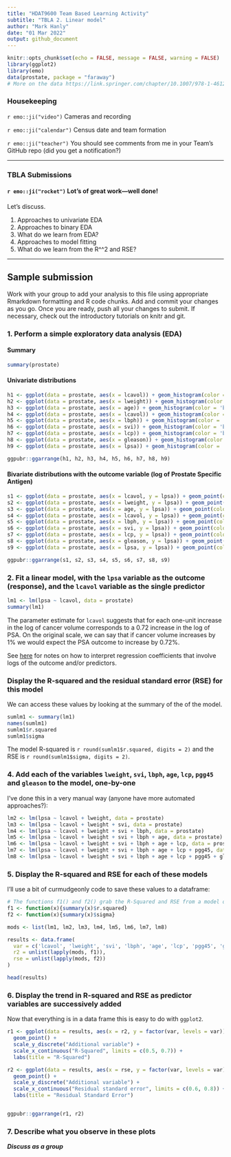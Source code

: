 ```yaml
---
title: "HDAT9600 Team Based Learning Activity"
subtitle: "TBLA 2. Linear model"
author: "Mark Hanly"
date: "01 Mar 2022"
output: github_document
---
```


```r
knitr::opts_chunk$set(echo = FALSE, message = FALSE, warning = FALSE)
library(ggplot2)
library(emo)
data(prostate, package = "faraway")
# More on the data https://link.springer.com/chapter/10.1007/978-1-4612-5098-2_47
```

### Housekeeping

`r emo::ji("video")` Cameras and recording 

`r emo::ji("calendar")` Census date and team formation

`r emo::ji("teacher")` You should see comments from me in your Team's GitHub repo (did you get a notification?)

***

### TBLA Submissions

#### `r emo::ji("rocket")` Lot's of great work---well done!

Let's discuss.

1. Approaches to univariate EDA  
1. Approaches to binary EDA  
1. What do we learn from EDA?  
1. Approaches to model fitting  
1. What do we learn from the R^^2 and RSE?


***

## Sample submission

Work with your group to add your analysis to this file using appropriate Rmarkdown formatting and R code chunks. Add and commit your changes as you go. Once you are ready, push all your changes to submit. If necessary, check out the introductory tutorials on knitr and git. 


### 1. Perform a simple exploratory data analysis (EDA)

#### Summary
```r
summary(prostate)
```

#### Univariate distributions
```r
h1 <- ggplot(data = prostate, aes(x = lcavol)) + geom_histogram(color = 'blue', fill = 'lightblue') + labs(title = "log(cancer volume)")
h2 <- ggplot(data = prostate, aes(x = lweight)) + geom_histogram(color = 'blue', fill = 'lightblue') + labs(title = "log(prostate weight)")
h3 <- ggplot(data = prostate, aes(x = age)) + geom_histogram(color = 'blue', fill = 'lightblue') + labs(title = "log(cancer volume)")
h4 <- ggplot(data = prostate, aes(x = lcavol)) + geom_histogram(color = 'blue', fill = 'lightblue') + labs(title = "Age")
h5 <- ggplot(data = prostate, aes(x = lbph)) + geom_histogram(color = 'blue', fill = 'lightblue') + labs(title = "log(benign prostatic hyperplasia amount)")
h6 <- ggplot(data = prostate, aes(x = svi)) + geom_histogram(color = 'blue', fill = 'lightblue') + labs(title = "Seminal vesicle invasion")
h7 <- ggplot(data = prostate, aes(x = lcp)) + geom_histogram(color = 'blue', fill = 'lightblue') + labs(title = "log(capsular penetration)")
h8 <- ggplot(data = prostate, aes(x = gleason)) + geom_histogram(color = 'blue', fill = 'lightblue') + labs(title = "Gleason score")
h9 <- ggplot(data = prostate, aes(x = lpsa)) + geom_histogram(color = 'blue', fill = 'lightblue') + labs(title = "log(prostate specific antigen)")

ggpubr::ggarrange(h1, h2, h3, h4, h5, h6, h7, h8, h9)
```

#### Bivariate distributions with the outcome variable (log of Prostate Specific Antigen)

```r
s1 <- ggplot(data = prostate, aes(x = lcavol, y = lpsa)) + geom_point(color = 'lightblue') + geom_smooth(method = 'lm', formula = y~x, color = 'blue') + labs(title = "log(cancer volume)")
s2 <- ggplot(data = prostate, aes(x = lweight, y = lpsa)) + geom_point(color = 'lightblue') + geom_smooth(method = 'lm', formula = y~x, color = 'blue') + labs(title = "log(prostate weight)")
s3 <- ggplot(data = prostate, aes(x = age, y = lpsa)) + geom_point(color = 'lightblue') + geom_smooth(method = 'lm', formula = y~x, color = 'blue') + labs(title = "log(cancer volume)")
s4 <- ggplot(data = prostate, aes(x = lcavol, y = lpsa)) + geom_point(color = 'lightblue') + geom_smooth(method = 'lm', formula = y~x, color = 'blue') + labs(title = "Age")
s5 <- ggplot(data = prostate, aes(x = lbph, y = lpsa)) + geom_point(color = 'lightblue') + geom_smooth(method = 'lm', formula = y~x, color = 'blue') + labs(title = "log(benign prostatic hyperplasia amount)")
s6 <- ggplot(data = prostate, aes(x = svi, y = lpsa)) + geom_point(color = 'lightblue') + geom_smooth(method = 'lm', formula = y~x, color = 'blue') + labs(title = "Seminal vesicle invasion")
s7 <- ggplot(data = prostate, aes(x = lcp, y = lpsa)) + geom_point(color = 'lightblue') + geom_smooth(method = 'lm', formula = y~x, color = 'blue') + labs(title = "log(capsular penetration)")
s8 <- ggplot(data = prostate, aes(x = gleason, y = lpsa)) + geom_point(color = 'lightblue') + geom_smooth(method = 'lm', formula = y~x, color = 'blue') + labs(title = "Gleason score")
s9 <- ggplot(data = prostate, aes(x = lpsa, y = lpsa)) + geom_point(color = 'lightblue') + geom_smooth(method = 'lm', formula = y~x, color = 'blue') + labs(title = "log(prostate specific antigen)")

ggpubr::ggarrange(s1, s2, s3, s4, s5, s6, s7, s8, s9)
```

### 2. Fit a linear model, with the `lpsa` variable as the outcome (response), and the `lcavol` variable as the single predictor

```r

lm1 <- lm(lpsa ~ lcavol, data = prostate)
summary(lm1)
```

The parameter estimate for `lcavol` suggests that for each one-unit increase in the log of cancer volume corresponds to a 0.72 increase in the log of PSA. On the original scale, we can say that if cancer volume increases by 1% we would expect the PSA outcome to increase by 0.72%. 

See [here](https://sites.google.com/site/curtiskephart/ta/econ113/interpreting-beta) for notes on how to interpret regression coefficients that involve logs of the outcome and/or predictors.


### Display the R-squared and the residual standard error (RSE) for this model 

We can access these values by looking at the summary of the of the model. 
```r
sumlm1 <- summary(lm1)
names(sumlm1)
sumlm1$r.squared
sumlm1$sigma
```

The model R-squared is `r round(sumlm1$r.squared, digits = 2)` and the RSE is `r round(sumlm1$sigma, digits = 2)`.


### 4. Add each of the variables `lweight`, `svi`, `lbph`, `age`, `lcp`, `pgg45` and `gleason` to the model, one-by-one

I've done this in a very manual way (anyone have more automated approaches?):

```r
lm2 <- lm(lpsa ~ lcavol + lweight, data = prostate)
lm3 <- lm(lpsa ~ lcavol + lweight + svi, data = prostate)
lm4 <- lm(lpsa ~ lcavol + lweight + svi + lbph, data = prostate)
lm5 <- lm(lpsa ~ lcavol + lweight + svi + lbph + age, data = prostate)
lm6 <- lm(lpsa ~ lcavol + lweight + svi + lbph + age + lcp, data = prostate)
lm7 <- lm(lpsa ~ lcavol + lweight + svi + lbph + age + lcp + pgg45, data = prostate)
lm8 <- lm(lpsa ~ lcavol + lweight + svi + lbph + age + lcp + pgg45 + gleason, data = prostate)
```

### 5. Display the R-squared and RSE for each of these models

I'll use a bit of curmudgeonly code to save these values to a dataframe:

```r
# The functions f1() and f2() grab the R-Squared and RSE from a model object
f1 <- function(x){summary(x)$r.squared}
f2 <- function(x){summary(x)$sigma}

mods <- list(lm1, lm2, lm3, lm4, lm5, lm6, lm7, lm8)

results <- data.frame(
  var = c('lcavol', 'lweight', 'svi', 'lbph', 'age', 'lcp', 'pgg45', 'gleason'),
  r2 = unlist(lapply(mods, f1)),
  rse = unlist(lapply(mods, f2))
) 

head(results)
```


### 6. Display the trend in R-squared and RSE as predictor variables are successively added

Now that everything is in a data frame this is easy to do with `ggplot2`.

```r

r1 <- ggplot(data = results, aes(x = r2, y = factor(var, levels = var))) + 
  geom_point() +
  scale_y_discrete("Additional variable") +
  scale_x_continuous("R-Squared", limits = c(0.5, 0.7)) +
  labs(title = "R-Squared")

r2 <- ggplot(data = results, aes(x = rse, y = factor(var, levels = var))) + 
  geom_point() +
  scale_y_discrete("Additional variable") +
  scale_x_continuous("Residual standard error", limits = c(0.6, 0.8)) +
  labs(title = "Residual Standard Error")


ggpubr::ggarrange(r1, r2)

```


### 7. Describe what you observe in these plots
_**Discuss as a group**_

